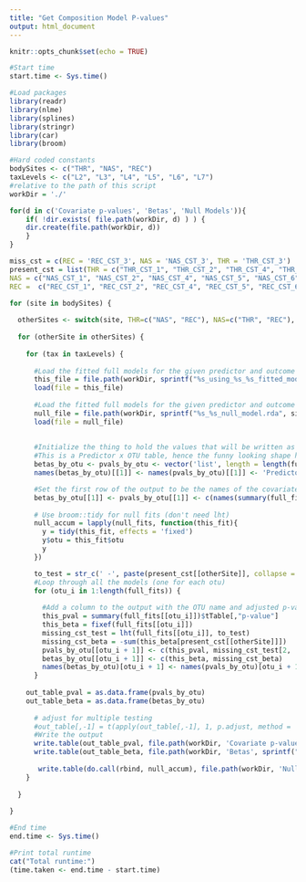 ```yaml
---
title: "Get Composition Model P-values"
output: html_document
---
```


```r
knitr::opts_chunk$set(echo = TRUE)
```

```r

#Start time
start.time <- Sys.time()

#Load packages
library(readr)
library(nlme)
library(splines)
library(stringr)
library(car)
library(broom)

#Hard coded constants
bodySites <- c("THR", "NAS", "REC")
taxLevels <- c("L2", "L3", "L4", "L5", "L6", "L7")
#relative to the path of this script
workDir = './'

for(d in c('Covariate p-values', 'Betas', 'Null Models')){
    if( !dir.exists( file.path(workDir, d) ) ) {
    dir.create(file.path(workDir, d))
    }
}

miss_cst = c(REC = 'REC_CST_3', NAS = 'NAS_CST_3', THR = 'THR_CST_3')
present_cst = list(THR = c("THR_CST_1", "THR_CST_2", "THR_CST_4", "THR_CST_5", "THR_CST_6"),
NAS = c("NAS_CST_1", "NAS_CST_2", "NAS_CST_4", "NAS_CST_5", "NAS_CST_6", "NAS_CST_7"),
REC =  c("REC_CST_1", "REC_CST_2", "REC_CST_4", "REC_CST_5", "REC_CST_6"))

for (site in bodySites) {
  
  otherSites <- switch(site, THR=c("NAS", "REC"), NAS=c("THR", "REC"), REC=c("THR", "NAS"))
  
  for (otherSite in otherSites) {
  
    for (tax in taxLevels) {
      
      #Load the fitted full models for the given predictor and outcome body sites and given taxonomic level
      this_file = file.path(workDir, sprintf("%s_using_%s_%s_fitted_models.rda", site, otherSite, tax))
      load(file = this_file)
      
      #Load the fitted full models for the given predictor and outcome body sites and given taxonomic level
      null_file = file.path(workDir, sprintf("%s_%s_null_model.rda", site, tax))
      load(file = null_file)
      
      
      #Initialize the thing to hold the values that will be written as output
      #This is a Predictor x OTU table, hence the funny looking shape here
      betas_by_otu <- pvals_by_otu <- vector('list', length = length(full_fits) + 1)
      names(betas_by_otu)[[1]] <- names(pvals_by_otu)[[1]] <- 'Predictor'

      #Set the first row of the output to be the names of the covariates in the model + the derived CST
      betas_by_otu[[1]] <- pvals_by_otu[[1]] <- c(names(summary(full_fits[[1]])$tTable[,"p-value"]), miss_cst[otherSite])
      
      # Use broom::tidy for null fits (don't need lht)
      null_accum = lapply(null_fits, function(this_fit){
        y = tidy(this_fit, effects = 'fixed')
        y$otu = this_fit$otu
        y
      })

      to_test = str_c(' -', paste(present_cst[[otherSite]], collapse = ' -'))
      #Loop through all the models (one for each otu)
      for (otu_i in 1:length(full_fits)) {
        
        #Add a column to the output with the OTU name and adjusted p-values for each term
        this_pval = summary(full_fits[[otu_i]])$tTable[,"p-value"]
        this_beta = fixef(full_fits[[otu_i]])
        missing_cst_test = lht(full_fits[[otu_i]], to_test)
        missing_cst_beta = -sum(this_beta[present_cst[[otherSite]]])
        pvals_by_otu[[otu_i + 1]] <- c(this_pval, missing_cst_test[2, 'Pr(>Chisq)'])
        betas_by_otu[[otu_i + 1]] <- c(this_beta, missing_cst_beta)
        names(betas_by_otu)[otu_i + 1] <- names(pvals_by_otu)[otu_i + 1] <- full_fits[[otu_i]]$otu
      }
      
    out_table_pval = as.data.frame(pvals_by_otu)
    out_table_beta = as.data.frame(betas_by_otu)
    
      # adjust for multiple testing
      #out_table[,-1] = t(apply(out_table[,-1], 1, p.adjust, method = 'fdr'))
      #Write the output
      write.table(out_table_pval, file.path(workDir, 'Covariate p-values', sprintf("%s_using_%s_%s_pvals.csv", site, otherSite, tax)), sep = ",", row.names = FALSE, col.names = TRUE)
      write.table(out_table_beta, file.path(workDir, 'Betas', sprintf("%s_using_%s_%s_betas.csv", site, otherSite, tax)), sep = ",", row.names = FALSE, col.names = TRUE)
      
       write.table(do.call(rbind, null_accum), file.path(workDir, 'Null Models', sprintf("%s_%s_coef_pvals.csv", site, tax)), sep = ",", row.names = FALSE, col.names = TRUE)
    }
    
  }
  
}

#End time
end.time <- Sys.time()

#Print total runtime
cat("Total runtime:")
(time.taken <- end.time - start.time)


```
